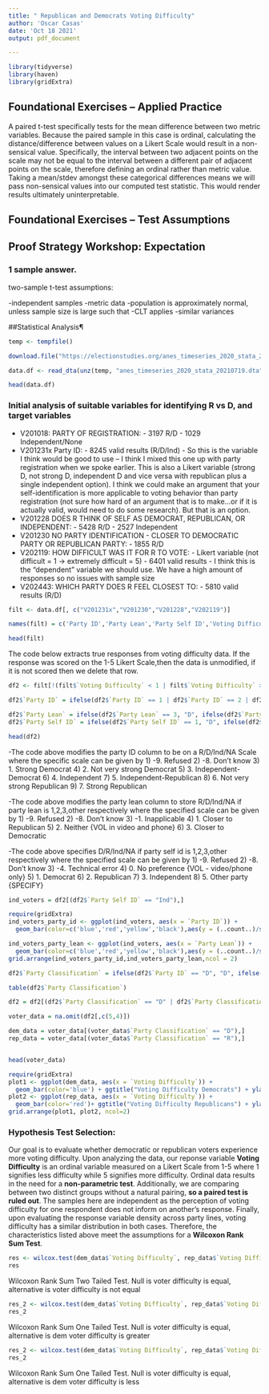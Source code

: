 ```yaml
---
title: " Republican and Democrats Voting Difficulty"
author: 'Oscar Casas'
date: 'Oct 18 2021'
output: pdf_document

---  
```


```r
library(tidyverse)
library(haven)
library(gridExtra)
```

## Foundational Exercises -- Applied Practice

A paired t-test specifically tests for the mean difference between two metric variables. Because the paired sample in this case is ordinal, calculating the distance/difference between values on a Likert Scale would result in a non-sensical value. Specifically, the interval between two adjacent points on the scale may not be equal to the interval between a different pair of adjacent points on the scale, therefore defining an ordinal rather than metric value. Taking a mean/stdev amongst these categorical differences means we will pass non-sensical values into our computed test statistic. This would render results ultimately uninterpretable.

## Foundational Exercises -- Test Assumptions


## Proof Strategy Workshop: Expectation

### 1 sample answer.

two-sample t-test assumptions:

-independent samples
-metric data
-population is approximately normal, unless sample size is large such that -CLT applies
-similar variances


##Statistical Analysis¶



```r
temp <- tempfile()

download.file("https://electionstudies.org/anes_timeseries_2020_stata_20210719/",temp)

data.df <- read_dta(unz(temp, "anes_timeseries_2020_stata_20210719.dta"))

head(data.df)
```
### Initial analysis of suitable variables for identifying R vs D, and target variables
- V201018: PARTY OF REGISTRATION:
        - 3197 R/D
        - 1029 Independent/None
- V201231x Party ID:
        - 8245 valid results (R/D/Ind)
        - So this is the variable I think would be good to use – I think I mixed this one up with party registration when we spoke earlier.  This is also a Likert variable (strong D, not strong D, independent D and vice versa with republican plus a single independent option). I think we could make an argument that your self-identification is more applicable to voting behavior than party registration (not sure how hard of an argument that is to make…or if it is actually valid, would need to do some research).  But that is an option.
- V201228 DOES R THINK OF SELF AS DEMOCRAT, REPUBLICAN, OR INDEPENDENT:
        - 5428 R/D
        - 2527 Independent
- V201230 NO PARTY IDENTIFICATION - CLOSER TO DEMOCRATIC PARTY OR REPUBLICAN PARTY:
        - 1855 R/D
- V202119: HOW DIFFICULT WAS IT FOR R TO VOTE:
        - Likert variable (not difficult = 1 -> extremely difficult = 5)
        - 6401 valid results
        - I think this is the “dependent” variable we should use.  We have a high amount of responses so no issues with sample size
- V202443: WHICH PARTY DOES R FEEL CLOSEST TO:
        - 5810 valid results (R/D)


```r
filt <- data.df[, c("V201231x","V201230","V201228","V202119")]

names(filt) = c('Party ID','Party Lean','Party Self ID','Voting Difficulty')

head(filt)
```
The code below extracts true responses from voting difficulty data. If the response was scored on the 1-5 Likert Scale,then the data is unmodified, if it is not scored then we delete that row.

```r
df2 <- filt[!(filt$`Voting Difficulty` < 1 | filt$`Voting Difficulty` > 5),]

df2$`Party ID` = ifelse(df2$`Party ID` == 1 | df2$`Party ID` == 2 | df2$`Party ID` == 3, "D", ifelse(df2$`Party ID` == 4, "Ind", ifelse(df2$`Party ID` == 5 | df2$`Party ID` == 6 | df2$`Party ID` == 7, "R", NA)))

df2$`Party Lean` = ifelse(df2$`Party Lean` == 3, "D", ifelse(df2$`Party Lean` == 2, "Ind", ifelse(df2$`Party Lean` == 1, "R", NA)))
df2$`Party Self ID` = ifelse(df2$`Party Self ID` == 1, "D", ifelse(df2$`Party Self ID` == 2, "R", ifelse(df2$`Party Self ID` == 3, "Ind", NA)))

head(df2)
```
-The code above modifies the party ID column to be on a R/D/Ind/NA Scale where the specific scale can be given by
1) -9. Refused
2) -8. Don’t know
3)  1. Strong Democrat
4)  2. Not very strong Democrat
5)  3. Independent-Democrat
6)  4. Independent
7)  5. Independent-Republican
8)  6. Not very strong Republican
9)  7. Strong Republican

-The code above modifies the party lean column to store R/D/Ind/NA if party lean is 1,2,3,other respectively where the specified scale can be given by
1) -9. Refused
2) -8. Don’t know
3) -1. Inapplicable
4)  1. Closer to Republican
5)  2. Neither {VOL in video and phone}
6)  3. Closer to Democratic

-The code above specifies D/R/Ind/NA if party self id is 1,2,3,other respectively where the specified scale can be given by
1) -9. Refused
2) -8. Don’t know
3) -4. Technical error
4)  0. No preference {VOL - video/phone only}
5)  1. Democrat
6)  2. Republican
7)  3. Independent
8)  5. Other party {SPECIFY}

```r
ind_voters = df2[(df2$`Party Self ID` == "Ind"),]
```

```r
require(gridExtra)
ind_voters_party_id <- ggplot(ind_voters, aes(x = `Party ID`)) +
  geom_bar(color=c('blue','red','yellow','black'),aes(y = (..count..)/sum(..count..))) + ggtitle("Party ID for Self Identified Independents") + ylab("Proportion of Responses")

ind_voters_party_lean <- ggplot(ind_voters, aes(x = `Party Lean`)) +
  geom_bar(color=c('blue','red','yellow','black'),aes(y = (..count..)/sum(..count..))) + ggtitle("Party Lean for Self Identified Independents") + ylab("Proportion of Responses")
grid.arrange(ind_voters_party_id,ind_voters_party_lean,ncol = 2)
```


```r

df2$`Party Classification` = ifelse(df2$`Party ID` == "D", "D", ifelse(df2$`Party ID` == "R", "R", ifelse(df2$`Party Lean` == "D", "D", ifelse(df2$`Party Lean` == "R", "R", df2$`Party Self ID`))))

table(df2$`Party Classification`)
```


```r
df2 = df2[(df2$`Party Classification` == "D" | df2$`Party Classification` == "R"),]

voter_data = na.omit(df2[,c(5,4)])

dem_data = voter_data[(voter_data$`Party Classification` == "D"),]
rep_data = voter_data[(voter_data$`Party Classification` == "R"),]


head(voter_data)
```


```r
require(gridExtra)
plot1 <- ggplot(dem_data, aes(x = `Voting Difficulty`)) +
  geom_bar(color='blue') + ggtitle("Voting Difficulty Democrats") + ylab("Count of Responses")
plot2 <- ggplot(rep_data, aes(x = `Voting Difficulty`)) +
  geom_bar(color='red')+ ggtitle("Voting Difficulty Republicans") + ylab("Count of Responses")
grid.arrange(plot1, plot2, ncol=2)

```

### Hypothesis Test Selection:
Our goal is to evaluate whether democratic or republican voters experience more voting difficulty. Upon analyzing the data, our reponse variable **Voting Difficulty** is an ordinal variable measured on a Likert Scale from 1-5 where 1 signifies less difficulty while 5 signifies more difficulty. Ordinal data results in the need for a **non-parametric test**. Additionally, we are comparing between two distinct groups without a natural pairing, **so a paired test is ruled out**. The samples here are independent as the perception of voting difficulty for one respondent does not inform on another's response. Finally, upon evaluating the response variable density across party lines, voting difficulty has a similar distribution in both cases. Therefore, the characteristics listed above meet the assumptions for a **Wilcoxon Rank Sum Test**.

```r
res <- wilcox.test(dem_data$`Voting Difficulty`, rep_data$`Voting Difficulty`)
res
```
Wilcoxon Rank Sum Two Tailed Test. Null is voter difficulty is equal, alternative is voter difficulty is not equal
```r
res_2 <- wilcox.test(dem_data$`Voting Difficulty`, rep_data$`Voting Difficulty`, alternative = "less")
res_2
```
Wilcoxon Rank Sum One Tailed Test. Null is voter difficulty is equal, alternative is dem voter difficulty is greater

```r
res_2 <- wilcox.test(dem_data$`Voting Difficulty`, rep_data$`Voting Difficulty`, alternative = "greater")
res_2
```
Wilcoxon Rank Sum One Tailed Test. Null is voter difficulty is equal, alternative is dem voter difficulty is less